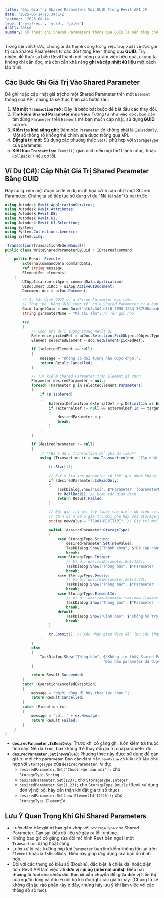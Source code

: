 ```yaml
---
title: 'Ghi Giá Trị Shared Parameters Với GUID Trong Revit API C#'
date: '2025-06-14T15:34:14Z'
lastmod: '2025-06-14'
tags: ['revit-api', 'guid', 'guide']
draft: false
summary: Kỹ thuật ghi Shared Parameters thông qua GUID là nền tảng cho việc tự động hóa cập nhật dữ liệu trong Revit. Với kỹ thuật này, bạn có thể xây dựng các công cụ mạnh mẽ để đảm bảo tính chính xác và nhất quán của thông tin trong mô hình BIM, từ đó nâng cao hiệu quả công việc đáng kể.
---
```


Trong bài viết trước, chúng ta đã thành công trong việc truy xuất và đọc giá trị của Shared Parameters từ các đối tượng Revit thông qua **GUID**. Tuy nhiên, để thực sự biến Revit thành một công cụ làm việc hiệu quả, chúng ta không chỉ cần đọc, mà còn cần khả năng **ghi và cập nhật dữ liệu** một cách lập trình.

<TOCInline toc={props.toc} exclude="" />

## Các Bước Ghi Giá Trị Vào Shared Parameter

Để ghi hoặc cập nhật giá trị cho một Shared Parameter trên một `Element` thông qua API, chúng ta sẽ thực hiện các bước sau:

1.  **Mở một `Transaction` mới:** Đây là bước bắt buộc để bắt đầu các thay đổi.
2.  **Tìm kiếm Shared Parameter mục tiêu:** Tương tự như việc đọc, bạn cần tìm đúng `Parameter` trên `Element` mà bạn muốn cập nhật, sử dụng **GUID** của nó.
3.  **Kiểm tra khả năng ghi:** Đảm bảo `Parameter` đó không phải là `IsReadOnly`. Một số thông số không thể chỉnh sửa được thông qua API.
4.  **Đặt giá trị mới:** Sử dụng các phương thức `Set()` phù hợp với `StorageType` của parameter.
5.  **Kết thúc `Transaction`:** `Commit()` giao dịch nếu mọi thứ thành công, hoặc `RollBack()` nếu có lỗi.

## Ví Dụ (C\#): Cập Nhật Giá Trị Shared Parameter Bằng GUID

Hãy cùng xem một đoạn code ví dụ minh họa cách cập nhật một Shared Parameter. Chúng ta sẽ tiếp tục sử dụng ví dụ "Mã tài sản" từ bài trước.

```csharp
using Autodesk.Revit.ApplicationServices;
using Autodesk.Revit.Attributes;
using Autodesk.Revit.DB;
using Autodesk.Revit.UI;
using Autodesk.Revit.UI.Selection;
using System;
using System.Collections.Generic;
using System.Linq;

[Transaction(TransactionMode.Manual)]
public class WriteSharedParameterByGuid : IExternalCommand
{
    public Result Execute(
        ExternalCommandData commandData,
        ref string message,
        ElementSet elements)
    {
        UIApplication uiApp = commandData.Application;
        UIDocument uiDoc = uiApp.ActiveUIDocument;
        Document doc = uiDoc.Document;

        // 1. Xác định GUID của Shared Parameter mục tiêu
        // Thay thế bằng GUID thực tế của Shared Parameter của bạn
        Guid targetGuid = new Guid("a1b2c3d4-e5f6-7890-1234-567890abcdef");
        string parameterName = "Mã tài sản"; // Tên gợi nhớ

        try
        {
            // Chọn một đối tượng trong Revit UI
            Reference pickedRef = uiDoc.Selection.PickObject(ObjectType.Element, "Vui lòng chọn một đối tượng để cập nhật thông số.");
            Element selectedElement = doc.GetElement(pickedRef);

            if (selectedElement == null)
            {
                message = "Không có đối tượng nào được chọn.";
                return Result.Cancelled;
            }

            // Tìm kiếm Shared Parameter trên Element đã chọn
            Parameter desiredParameter = null;
            foreach (Parameter p in selectedElement.Parameters)
            {
                if (p.IsShared)
                {
                    ExternalDefinition externalDef = p.Definition as ExternalDefinition;
                    if (externalDef != null && externalDef.Id == targetGuid)
                    {
                        desiredParameter = p;
                        break;
                    }
                }
            }

            if (desiredParameter != null)
            {
                // **Bắt đầu Transaction để ghi dữ liệu**
                using (Transaction tr = new Transaction(doc, "Cập nhật Shared Parameter"))
                {
                    tr.Start();

                    // Kiểm tra xem parameter có thể ghi được không
                    if (desiredParameter.IsReadOnly)
                    {
                        TaskDialog.Show("Lỗi", $"Parameter '{parameterName}' là chỉ đọc và không thể cập nhật.");
                        tr.RollBack(); // Hoàn tác giao dịch
                        return Result.Failed;
                    }

                    // Đặt giá trị mới tùy thuộc vào kiểu dữ liệu của parameter
                    // Cần đảm bảo giá trị mới phù hợp với StorageType của parameter
                    string newValue = "TS001-REVITAPI"; // Giá trị mới cho Shared Parameter Text

                    switch (desiredParameter.StorageType)
                    {
                        case StorageType.String:
                            desiredParameter.Set(newValue);
                            TaskDialog.Show("Thành công", $"Đã cập nhật '{parameterName}' của '{selectedElement.Name}' thành '{newValue}'.");
                            break;
                        case StorageType.Integer:
                            // Ví dụ: desiredParameter.Set(123);
                            TaskDialog.Show("Thông báo", $"Parameter '{parameterName}' là kiểu Integer. Hãy thay đổi code để đặt giá trị Integer.");
                            break;
                        case StorageType.Double:
                            // Ví dụ: desiredParameter.Set(1.23);
                            TaskDialog.Show("Thông báo", $"Parameter '{parameterName}' là kiểu Double. Hãy thay đổi code để đặt giá trị Double.");
                            break;
                        case StorageType.ElementId:
                            // Ví dụ: desiredParameter.Set(new ElementId(200));
                            TaskDialog.Show("Thông báo", $"Parameter '{parameterName}' là kiểu ElementId. Hãy thay đổi code để đặt giá trị ElementId.");
                            break;
                        default:
                            TaskDialog.Show("Cảnh báo", $"Không hỗ trợ kiểu dữ liệu này để cập nhật: {desiredParameter.StorageType}.");
                            break;
                    }

                    tr.Commit(); // Xác nhận giao dịch để lưu các thay đổi
                }
            }
            else
            {
                TaskDialog.Show("Thông báo", $"Không tìm thấy Shared Parameter '{parameterName}' với GUID '{targetGuid}' trên đối tượng đã chọn. " +
                                             "Đảm bảo parameter đã được thêm vào đối tượng hoặc loại đối tượng đó.");
            }

            return Result.Succeeded;
        }
        catch (OperationCanceledException)
        {
            message = "Người dùng đã hủy thao tác chọn.";
            return Result.Cancelled;
        }
        catch (Exception ex)
        {
            message = "Lỗi: " + ex.Message;
            return Result.Failed;
        }
    }
}
```

- **`desiredParameter.IsReadOnly`**: Trước khi cố gắng ghi, luôn kiểm tra thuộc tính này. Nếu là `true`, bạn không thể thay đổi giá trị của parameter đó.
- **`desiredParameter.Set(newValue)`**: Phương thức này được sử dụng để gán giá trị mới cho parameter. Bạn cần đảm bảo `newValue` có kiểu dữ liệu phù hợp với `StorageType` của `desiredParameter`. Ví dụ:
  - `desiredParameter.Set("Chuỗi văn bản mới");` cho `StorageType.String`
  - `desiredParameter.Set(123);` cho `StorageType.Integer`
  - `desiredParameter.Set(1.23);` cho `StorageType.Double` (Revit sử dụng đơn vị nội bộ, hãy cẩn thận khi đặt giá trị số thực)
  - `desiredParameter.Set(new ElementId(12345));` cho `StorageType.ElementId`

## Lưu Ý Quan Trọng Khi Ghi Shared Parameters

- Luôn đảm bảo giá trị bạn gán khớp với `StorageType` của Shared Parameter. Gán sai kiểu dữ liệu sẽ gây ra lỗi runtime.
- Không bao giờ cố gắng sửa đổi mô hình Revit bên ngoài một `Transaction` đang hoạt động.
- Luôn xử lý các trường hợp khi `Parameter` bạn tìm kiếm không tồn tại trên `Element` hoặc là `IsReadOnly`. Điều này giúp ứng dụng của bạn ổn định hơn.
- Đối với các thông số kiểu số (Double), đặc biệt là chiều dài hoặc diện tích, Revit API làm việc với **đơn vị nội bộ (internal units)**. Điều này thường là feet cho chiều dài. Bạn sẽ cần chuyển đổi giữa đơn vị hiển thị của người dùng và đơn vị nội bộ khi đọc/ghi các giá trị này. (Chúng ta sẽ không đi sâu vào phần này ở đây, nhưng hãy lưu ý khi làm việc với các thông số số học).

